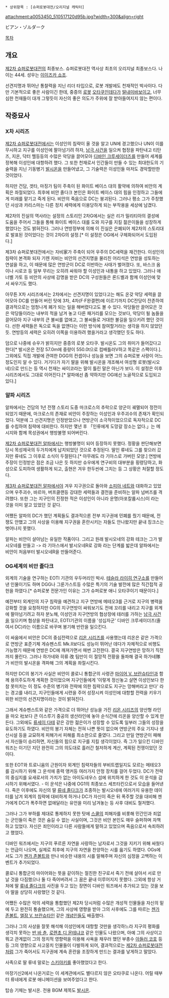 * 상위항목 : [슈퍼로봇대전/오리지널 캐릭터]
attachment:a0053450_510517120d95b.jpg?width=300&align=right

ビアン・ゾルダーク

[[목차]]

== 개요 ==
[[제2차 슈퍼로봇대전]]의 최종보스. 슈퍼로봇대전 역사상 최초의 오리지널 최종보스다. 나이는 44세. 성우는 [[이이즈카 쇼조]].

선견지명과 뛰어난 통찰력을 지닌 리더 타입으로, 로봇 개발에도 천재적인 박사이다. 다만 기본적으로 좋은 사람이긴 한데, 중증의 [[로봇]] [[오타쿠]]인데다가 [[딸내미바보]]이고, 너무 심한 천재들이 대개 그렇듯이 자신의 좋은 의도가 주위에 잘 받아들여지지 않는 편이다.


== 작중묘사 ==
=== X차 시리즈 ===
[[제2차 슈퍼로봇대전]]에서는 이성인의 침략이 올 것을 알고 UN에 경고했으나 UN이 이를 무시하고 지구를 이성인에 팔아넘기려 하자, [[남극 사건]]을 일으켜 협정을 파탄내고 티탄즈, 지온, 닥터 헬등등의 수많은 악당을 끌어모아 [[디바인 크루세이더즈]]를 만들어 세계를 정복해 이성인에 대항하려 했다. 그 또한 천재로서 인간들이 만들 수 있는 최대한도의 기술력을 지닌 기동병기 [[발시온]]을 만들어냈고, 그 기술력은 이성인들 마저도 경악할만한 것이었다.

하지만 건담, 겟타, 마징가 팀이 주축이 된 화이트 베이스 대의 활약에 의하여 비안의 계획은 좌절되었다. 최후에 비안 졸다크 본인은 화이트 베이스 대의 힘을 인정하고 그들에게 미래를 맡기고 죽게 된다. 비안의 죽음으로 DC는 붕괴된다. 그러나 평소 그가 주창했던 사상과 카리스마는 다른 정치 세력에게 이용당하게 되는 부작용을 세상에 남겼다.

제2차의 진실의 역사라는 설정의 스토리인 2차G에서는 실은 리가 밀리티아의 결성에 도움을 주어서 그들을 통해 화이트 베이스 대를 도와 지구를 지킬 젊은이들을 성장하게 했었다는 것도 밝혀진다. 그러나 연방정부에 의해 이 진실은 은폐되어 제2차의 스토리대로 발표된 것이었다는 것이 2차G의 설정.[* 이 설정은 OG에서 구체화되어서 도입된다.]

제3차 슈퍼로봇대전에서는 자비家가 주축이 되어 우주의 DC세력을 재건한다. 이성인의 침략이 본격화 되자 기렌 자비는 비안의 선견지명을 물리친 어리석은 연방을 성토하는 연설을 하고, 이 때문에 많은 연방군이 DC로 이반하는 사태가 벌어졌다. 또, 바스크 옴이나 시로코 등 일부 무리는 오히려 싸워야 할 이성인과 내통을 하고 있었다. 그러나 애너벨 가토 등 비안의 사상에 감명을 받은 DC의 구성원들은 론드벨과 함께 이성인에 맞서 싸우기도 했다.

아무튼 X차 시리즈에서는 2차에서는 선견지명이 있었다고는 해도 온갖 악당 세력을 끌어모아 DC를 만들어 버린 탓에 3차, 4차(F·F완결편)에 이르기까지 DC잔당이 잔존하여 결과적으로는 엄청나게 폐가 되는 일을 해버렸다고도 볼 수 있다. 악당들만 끌어모은 것은 악당들이라는 내부의 적을 남겨 놓고 다른 패거리를 모으는 것보다, 악당이 될 놈들을 끌어모아 지구 내부의 큰 불씨를 없애고, 그 불씨들로 거대한 불길을 일으키려 했던 것이다. 선한 세력들은 독으로 독을 없앤다는 이런 방식에 참여할거라는 생각을 하지 않았던 듯. 연방등의 세력은 오히려 이쪽을 이용하려 했을거라고 생각했던 듯도 하다.

덤으로 나중에 슈우가 밝히지만 중증의 로봇 오타쿠. 발시온도 그의 취미가 들어갔다고 한다[* 발시온은 전장 57.0m에 중량이 550.0t으로 컴배틀러V하고 똑같은 스팩이다.]. 그외에도 직접 개발에 관여한 DGG의 컨셉이나 성능을 보면 그의 슈퍼로봇 사랑이 어느 정도인지 알 수 있다. 거기다가 자기 딸을 위해 발시온을 개조해서 여성형 로봇(발시오네)으로 만드는 등 역시 천재는 싸이코라는 말이 틀린 말은 아닌가 보다. 이 설정은 이후 시리즈에서도 그대로 이어진다.[* 알파에선 좀 약하지만 OG에선 노골적으로 도입되고 있다.]

=== 알파 시리즈 ===
알파에서는 건담의 1년 전쟁 스토리 도중 마크로스의 추락으로 양군이 궤멸되어 정전이 되었기 때문에, 마크로스의 존재로 비안이 주장하는 이성인과 우주괴수의 존재가 확인되었다. 덕분에 그 선견지명은 인정받았으나 연방군이 소극적이었으므로 독자적으로 DC를 수립하여 침략에 대비한다. 하지만 몇년 후 「인류에게 도망갈 장소는 없다.」는 메시지와 함께 목성권에서 행방불명 되어버린다.

[[제2차 슈퍼로봇대전 알파]]에서는 행방불명이 되어 등장하지 못했다. 정황을 판단해보면 당시 목성제국의 두가치에게 납치되었던 것으로 추정된다. 딸인 류네도 그를 찾으러 갔지만 류네도 그 이후로 소식이 두절된다.[* 아무래도 라 기아스로 가버린 모양.] 연방에 주장이 인정받은 점은 조금 나은 듯 하지만 슈우에게 연구비의 대부분을 횡령당하고, 화성으로 도피하여 생활하게 되고, 출현은 겨우 한두씬에 그치는 등 그 상황은 처절할 정도다.

[[제3차 슈퍼로봇대전 알파]]에서야 겨우 지구권으로 돌아와 [[소피아 네트]]와 대화하고 있었으며 우주괴수, 바르마, 버프클랜등 강대한 세력들과 결전을 준비하는 알파 넘버즈를 격려했다. 또한 그는 지구인의 진정한 적은 이성인이 아니라 운명(아포칼륩시스)이 라는 것을 이미 알고 있었던 것 같다.

어쨌든 알파의 DC가 했던 계획들도 결과적으론 전부 지구권에 민폐를 줬기 때문에, 전쟁도 안했고 그의 사상을 이용해 지구권을 혼란시키는 자들도 안나왔지만 끝내 징크스는 벗어나지 못했다.

알파는 비안이 살아남는 유일한 작품이다. 그리고 원래 발시오네의 강화 테크는 그가 발시오네를 만들고 -> 라 기아스에서 발시오네R로 강화 라는 단계를 밟은데 알파에서는 비안이 처음부터 발시오네R을 만들어준다.

=== OG세계의 비안 졸다크 ===
외계의 기술을 연구하는 EOTI 기관의 우두머리인 박사. [[테슬라 라이히 연구소]]를 만들어낸 인물이기도 하며 DGG나 그룬가스트등 수많은 특기의 기술 발전에 많은 직간접적 공헌을 하였다.[* 슈퍼로봇 전문가인 이유는 그가 슈퍼로봇 애니 오타쿠이기 때문이다.]

예전부터 외계인의 지구 침략을 예견하고 지구 연방에 메테오3를 근거로 지구의 병력을 강화할 것을 요청하지만 OG의 지구연방이 싸워보기도 전에 꼬리를 내리고 지구를 외계에 팔아넘기려고 하자 분노해, 이성인과 지구연방의 협상장에 테러를 가하는 [[남극 사건]]을 일으키며 협상을 파탄내고, EOTI기관의 이름을 '성십자군' 디바인 크루세이더즈(줄여서 DC)라는 이름으로 바꾸며 봉기해 반란을 일으킨다. 

이 싸움에서 비안은 DC의 중심전력으로 [[리온 시리즈]]를 사용했는데 리온은 같은 가격으로 연방군 표준기체 게슈펜스트 Mk.II보다도 성능이 뛰어난 데다가 자체적으로 비행도 가능했기 때문에 연방은 DC에 깨져가면서 매번 고전한다. 결국 지구연방은 망하기 직전까지 몰린다. 그러나 하가네와 히류 改 팀만이 이 절망적 전황을 돌파해 결국 하가네隊가 비안의 발시온을 격파해 그의 계획을 좌절시킨다.

하지만 DC의 봉기가 사실은 비안이 콜로니 통합군의 사령관 [[마이어 V. 브란슈타인]]과 함께 용의주도하게 계획한 것이었으며 지구인들에게 '이렇게 정신놓고 살면 이성인보다 한참 못미치는 이 정도 수준의 병기와 전략에 의한 침략으로도 지구는 망해버리고 만다' 라는 경고를 내리고, 지구인들에게 시련을 주어 성장시켜 이성인에 대항할 전력을 키우기 위한 비안의 선견지명이라는 것이 밝혀진다.

그래서 게슈펜스트와 같은 가격으로 더 뛰어난 성능을 가진 [[리온 시리즈]]의 양산형 라인을 마오 社보다 큰 이스루기 중공의 생산라인에 놓아 순식간에 리온을 양산할 수 있게 만든다. 그외에도 [[류세이 다테]] 같은 강한 젊은이가 성장할 수 있도록 일부러 그들의 성장을 유도하기도 하였다. 비안의 봉기 자체는 전혀 나쁜 뜻이 없으며 연방군의 주요 기지나 생산시설 등을 교묘하게 피해가서 피해를 최소한으로 줄였다. 그리고 만일 연방군이 패해서 자신들이 승리하면, 자신들의 힘으로 지구를 지킬 생각이었다. 즉 그가 일으킨 디바인 워즈는 이기던 지던 완전히 그의 의도대로 흘러간 철저하게 계산, 계획된 전쟁이었던 것이다.

또한 EOT와 트로니움의 근원이자 외계인 침략자들의 부비트랩일지도 모르는 메테오3를 감시하기 위해 그 운석에 중력 앵커등 여러가지 안정 장치를 걸어 두었다. DC가 전략의 중심지를 요새로서의 가치가 없는 아이도네우스 섬에 위치하게 한 것도 이 운석을 감시하기 위해서였다. - 이 운석은 나중에 OG1의 최종보스 세프타킨으로서 모습을 들어낸다. 죽은 이후에도 자신의 딸 [[류네 졸다크]]가 조종하는 발시오네에 여러가지 유용한 데이터를 남겨 외계의 침략에 대비하게 하거나 DC가 자신이 죽은 뒤 폭주할 것을 대비해 젠가에게 DC가 폭주하면 없애달라는 유언을 미리 남겨놓는 등 사후 대비도 철저했다.

그러나 그가 부하를 제대로 통제하지 못한 탓에 [[스쿨]]의 피해자를 비롯해 민간인과 죄없는 군인들이 죽은 것은 숨길 수 없는 사실이며, 그것은 비안 본인도 매우 슬퍼하며 자책하고 있었다. 자신은 죄인이라고 다른 사람들에게 말하고 있었으며 죽음으로서 속죄하려고 했었다.

디바인 워즈에서는 지구의 푸르른 자연을 사랑하는 남자로서 그것을 지키기 위해 싸웠다는 언급이 나오며, 실제로 최후에 지구의 자연을 찬양하는 시를 읊기도 하였다. OGs에서도 그가 [[젠가 존볼트]]와 만나 비슷한 내용의 시를 말해주며 자신의 심정을 고백하는 이벤트가 추가되었다.

콜로니 통합군의 마이어와는 뜻을 같이하는 절친한 친구로서 죽기 전에 살아서 서로 만날 것을 다짐했으나 둘 다 죽어버려서 그 꿈은 끝내 이루어지지 못했다. 그외에 항상 거처에 딸 [[류네 졸다크]]의 사진을 두고 있는 장면이 디바인 워즈에서 추가되고 있는 것을 보아 딸을 상당히 사랑했던 것 같다.

어쨌든 수많은 악의 세력을 통합했던 제2차 당시처럼 수많은 개성적 인물들을 자신의 밑에 두고 완전히 통솔했으며, 그의 사상에 영향을 받아 그의 사후에도 그를 따르는 [[젠가 존볼트]], [[엘잠 V. 브란슈타인]] 같은 [[개념]]인들도 배출했다.

그러나 그의 사상을 잘못 해석해 이성인에게 대항할 것만을 생각하느라 지구의 평화를 생각치 못하는 [[반 바 츈]], [[로렌초 디 몬테냐코]] 같은 인물도 나왔으며, 아예 그의 사상이고 뭐고 관계없이 그의 정치적 영향력을 이용해 사욕을 채우러 했던 부총수 [[아들러 코호]] 등등 그의 영향으로 사고뭉치 인물들이 다발하게 되어, 결과적으로는 [[제2차 슈퍼로봇대전]]처럼 그가 죽어서도 지구권에 계속 혼란을 조장하게 만드는 결과를 낳게하고 말았다.

사족으로 딸 류네 말로는 [[스키야키]]를 좋아했었다고 한다.

마장기신2에서 나온거로는 이 세계관에서도 별다르지 않은 오타쿠로 나온다. 어릴 때부터 류네에게 로봇 애니메이션을 보여주었다고 한다.

탑승 기체는 발시온. 전용 BGM 제목도 [[발시온]].
